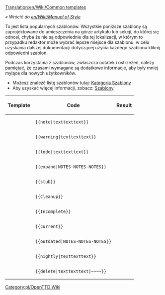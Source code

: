 [[Translation:en/Wiki/Common templates]]

''« Wrócić do [[en/Wiki/Manual of Style]]''

To jest lista popularnych szablonów. Wszystkie poniższe szablony są zaprojektowane do umieszczenia na górze artykułu lub sekcji, do której się odnosi, chyba że nie są odpowiednie dla tej lokalizacji, w którym to przypadku redaktor może wybrać lepsze miejsce dla szablonu. w celu uzyskania dalszej dokumentacji dotyczącej użycia każdego szablonu kliknij odpowiedni szablon.

Podczas korzystania z szablonów, zwłaszcza notatek i ostrzeżeń, należy pamiętać, że czasami wymagane są dodatkowe informacje, aby były mniej mylące dla nowych użytkowników.

*Możesz znaleźć listę szablonów tutaj: [[:Category:pl/Szablony|Kategoria Szablony]]
*Aby uzyskać więcej informacji, zobacz: [[pl/Wiki/Szablony|Szablony]]


{|
!Template!!Code!!Result
|-
|{{en/S|en/Note}}||<pre>{{note|texttexttext}}</pre>||{{en/Note|texttexttext}}
|-
|{{en/S|en/Warning}}||<pre>{{warning|texttexttext}}</pre>||{{en/Warning|texttexttext}}
|-
|{{en/S|en/Todo}}||<pre>{{todo|texttexttext}}</pre>||{{en/Todo|texttexttext| }}
|-
|{{en/S|en/Expand}}||<pre>{{expand|NOTES-NOTES-NOTES}}</pre>||{{en/Expand|NOTES-NOTES-NOTES|}}
|-
|{{en/S|en/Stub}}||<pre>{{stub}}</pre>||{{en/Stub| }}
|-
|{{en/S|en/Cleanup}}||<pre>{{Cleanup}}</pre>||{{en/Cleanup| }}
|-
|{{en/S|en/Incomplete}} ||<pre>{{Incomplete}}</pre>||{{en/Incomplete| }}
|-
|{{en/S|en/Current}}||<pre>{{current}}</pre>||{{en/Current| }}
|-
|{{en/S|en/Outdated}}||<pre>{{outdated|NOTES-NOTES-NOTES}}</pre>||{{en/Outdated|NOTES-NOTES-NOTES|}}
|-
|{{en/S|en/Nightly}}||<pre>{{nightly|texttexttext}}</pre>||{{en/Nightly|texttexttext}}
|-
|{{en/S|en/Delete}}||<pre>{{delete|texttexttext|~~~~}}</pre>||{{en/Delete|texttexttext|Zojj 11:21, 6 June 2007 (CEST)| }}
|}

<!--[[Category:OpenTTD Wiki]]--> [[Category:pl/OpenTTD Wiki]]